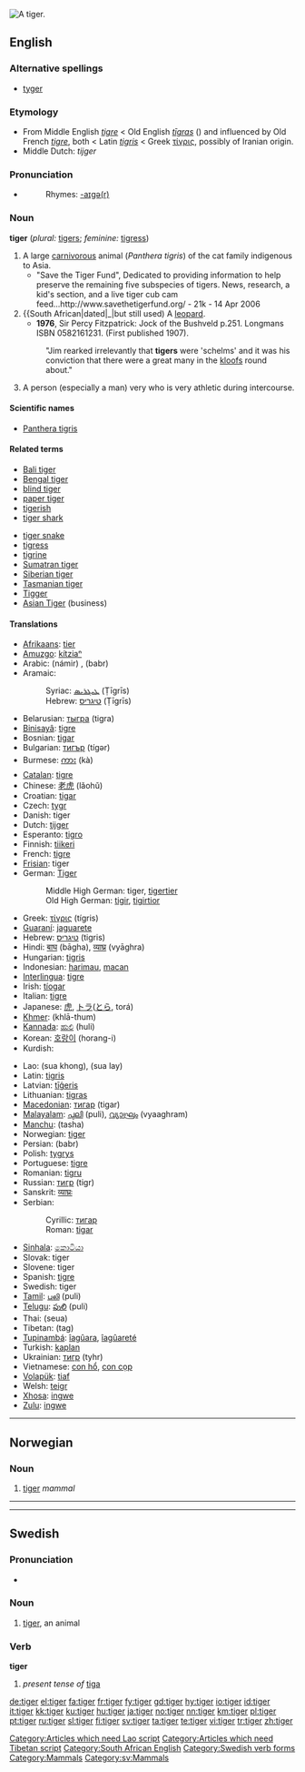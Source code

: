 {{see|Tiger}}
[[Image:Panthera tigris tigris.jpg|thumb|A tiger.]]
{{wikipedia}}
==English==

===Alternative spellings===
* [[tyger]] {{italbrac|dated}}

===Etymology===
* From Middle English ''[[tigre]]'' < Old English ''[[tigras|tīgras]]'' ({{p}}) and influenced by Old French ''[[tigre]]'', both < Latin ''[[tigris]]'' < Greek [[τίγρις]], possibly of Iranian origin.
* Middle Dutch: ''tijger''

===Pronunciation===
* {{audio|en-us-tiger.ogg|Audio (US)}}
*: Rhymes: [[Rhymes:English:-aɪɡə(r)|-aɪɡə(r)]]

===Noun===
'''tiger''' (''plural:'' [[tigers]]; ''feminine:'' [[tigress]])

# A large [[carnivorous]] animal (''Panthera tigris'') of the cat family indigenous to Asia.
#* "Save the Tiger Fund", Dedicated to providing information to help preserve the remaining five subspecies of tigers.  News, research, a kid's section, and a live tiger cub cam feed...http://www.savethetigerfund.org/ - 21k - 14 Apr 2006
# {{South African|dated|_|but still used) A [[leopard]].
#* '''1976''', Sir Percy Fitzpatrick: Jock of the Bushveld p.251. Longmans ISBN 0582161231. (First published 1907).
#: "Jim rearked irrelevantly that '''tigers''' were 'schelms' and it was his conviction that there were a great many in the [[kloof]]s round about."
# {{US|slang}} A person (especially a man) very who is very athletic during intercourse.

====Scientific names====
* [[Panthera tigris]]

====Related terms====
{{top2}}
* [[Bali tiger]]
* [[Bengal tiger]]
* [[blind tiger]]
* [[paper tiger]]
* [[tigerish]]
* [[tiger shark]]
{{mid2}}
* [[tiger snake]]
* [[tigress]]
* [[tigrine]]
* [[Sumatran tiger]]
* [[Siberian tiger]]
* [[Tasmanian tiger]]
* [[Tigger]]
* [[Asian Tiger]] (business)
{{trans-bottom}}

====Translations====
{{trans-top}}
* [[Afrikaans]]: [[tier]]
* [[Amuzgo]]: [[kítziaⁿ]]
* Arabic: {{ARchar|[[نمر|نَمِرٌ]]}} (námir) {{m}}, {{ARchar|[[ببر|بَبرٌ]]}} (babr) {{m}}
* Aramaic:
*: Syriac: [[ܛܝܓܪܝܣ]] (Ṭīgrīs) {{m}}
*: Hebrew: [[טיגריס]] (Ṭīgrīs) {{m}}
* Belarusian: [[тыгра]] (tigra) {{f}}
* [[Binisayâ]]: [[tigre]]
* Bosnian: [[tigar#Bosnian|tigar]] {{m}}
* Bulgarian: [[тигър]] (tígər) {{m}}
* Burmese: [[ကား]] (kà)
* [[Catalan]]: [[tigre]] {{m}}
* Chinese: [[老虎]] (lǎohǔ)
* Croatian: [[tigar#Croatian|tigar]] {{m}}
* Czech: [[tygr]] {{m}}
* Danish: tiger {{g|Danish}}
* Dutch: [[tijger]] {{m}}
* Esperanto: [[tigro]]
* Finnish: [[tiikeri]]
* French: [[tigre]] {{m}}
* [[Frisian]]: tiger {{g|Frisian}}
* German: [[Tiger]] {{m}}
*: Middle High German: tiger, [[tigertier]]
*: Old High German: [[tigir]], [[tigirtior]]
* Greek: [[τίγρις]] (tígris) {{m|f}}
* [[Guaraní]]: [[jaguarete]]
* Hebrew: [[טיגריס]] (tigris) {{m}}
* Hindi: [[बाघ]] (bāgha), [[व्याघ्र]] (vyāghra) {{g|Hindi}}
* Hungarian: [[tigris]]
* Indonesian: [[harimau]], [[macan]]
* [[Interlingua]]: [[tigre]]
* Irish: [[tíogar]] {{m}}
* Italian: [[tigre]] {{m}}
* Japanese: [[虎]], [[トラ]]([[とら]], torá)
* [[Khmer]]: {{KMchar|[[ខាធំ]]}} (khlā-thum)
* [[Kannada]]: [[ಹುಲಿ]] (huli)
* Korean: [[호랑이]] (horang-i)
* Kurdish: {{KUchar|[[پڵنگ]]}}
{{trans-mid}}
* Lao: (sua khong), (sua lay)
* Latin: [[tigris]] {{m|f}}
* Latvian: [[tīģeris]] {{m}}
* Lithuanian: [[tigras]] {{m}}
* [[Macedonian]]: [[тигар#Macedonian|тигар]] (tigar) {{m}}
* [[Malayalam]]: [[പുലി]] (puli), [[വ്യാഘ്രം]] (vyaaghram)
* [[Manchu]]: (tasha)
* Norwegian: [[#Norwegian|tiger]] {{m}}
* Persian: {{FAchar|[[ببر]]}} (babr)
* Polish: [[tygrys]] {{m}}
* Portuguese: [[tigre]] {{m}}
* Romanian: [[tigru]] {{m}}
* Russian: [[тигр]] (tigr) {{m}}
* Sanskrit: [[व्याघ्रः]] {{unicode|(vyāghraḥ)}} {{g|Sanskrit}}
* Serbian:
*: Cyrillic: [[тигар#Serbian|тигар]] {{m}}
*: Roman: [[tigar#Serbian|tigar]] {{m}}
* [[Sinhala]]: [[කොටියා]] {{unicode|(koṭiya)}}
* Slovak: tiger {{m}}
* Slovene: tiger {{m}}
* Spanish: [[tigre]] {{m}}
* Swedish: tiger {{c}}
* [[Tamil]]: [[புலி]] (puli)
* [[Telugu]]: [[పులి]] (puli)
* Thai: {{THchar|[[เสือ]]}} (seua)
* Tibetan: (tag)
* [[Tupinambá]]: [[îagûara]], [[îagûareté]]
* Turkish: [[kaplan]]
* Ukrainian: [[тигр]] (tyhr) {{m}}
* Vietnamese: [[con hổ]], [[con cọp]]
* [[Volapük]]: [[tiaf]]
* Welsh: [[teigr]] {{m}}
* [[Xhosa]]: [[ingwe]]
* [[Zulu]]: [[ingwe]]
{{trans-bottom}}

[[Category:Articles which need Lao script]]
[[Category:Articles which need Tibetan script]]

----

==Norwegian==

===Noun===
{{no-noun-irreg|m|[[tigeren]]|[[tigre]]/[[tigere]]|[[tigrene]]/[[tigerene]]}}

# [[#Noun|tiger]] ''mammal''

----

[[Category:South African English]]

----

==Swedish==

===Pronunciation===
*{{audio|Sv-tiger.ogg|audio}}

===Noun===
{{sv-noun-reg-r-c|3=tigra}}
{{infl|sv|noun|g=c}}
# [[#Noun|tiger]], an animal

===Verb===
'''tiger'''

# ''present tense of'' [[tiga#Swedish|tiga]]

[[Category:Swedish verb forms]]

[[Category:Mammals]]
[[Category:sv:Mammals]]

[[de:tiger]]
[[el:tiger]]
[[fa:tiger]]
[[fr:tiger]]
[[fy:tiger]]
[[gd:tiger]]
[[hy:tiger]]
[[io:tiger]]
[[id:tiger]]
[[it:tiger]]
[[kk:tiger]]
[[ku:tiger]]
[[hu:tiger]]
[[ja:tiger]]
[[no:tiger]]
[[nn:tiger]]
[[km:tiger]]
[[pl:tiger]]
[[pt:tiger]]
[[ru:tiger]]
[[sl:tiger]]
[[fi:tiger]]
[[sv:tiger]]
[[ta:tiger]]
[[te:tiger]]
[[vi:tiger]]
[[tr:tiger]]
[[zh:tiger]]